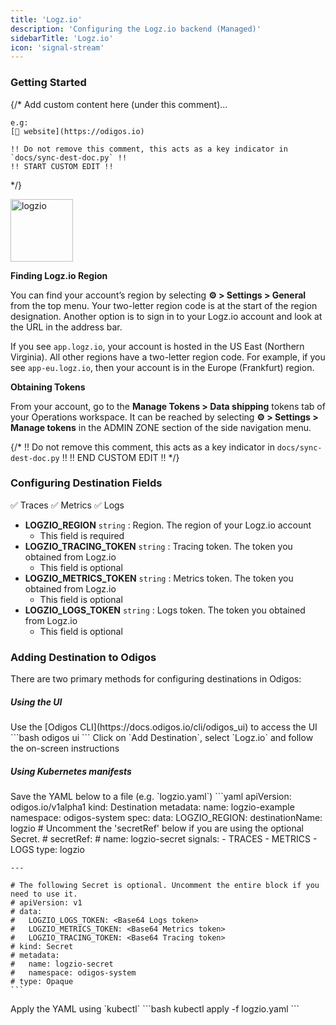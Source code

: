 ```yaml
---
title: 'Logz.io'
description: 'Configuring the Logz.io backend (Managed)'
sidebarTitle: 'Logz.io'
icon: 'signal-stream'
---
```


### Getting Started

{/*
    Add custom content here (under this comment)...

    e.g:
    [🔗 website](https://odigos.io)

    !! Do not remove this comment, this acts as a key indicator in `docs/sync-dest-doc.py` !!
    !! START CUSTOM EDIT !!
*/}

<img src='https://d15jtxgb40qetw.cloudfront.net/logzio.svg' alt='logzio' width="100" height="100" className="not-prose" />

**Finding Logz.io Region**

You can find your account’s region by selecting **⚙️ > Settings > General** from the top menu. Your two-letter region code is at the start of the region designation.
Another option is to sign in to your Logz.io account and look at the URL in the address bar.

If you see `app.logz.io`, your account is hosted in the US East (Northern Virginia). All other regions have a two-letter region code. For example, if you see `app-eu.logz.io`, then your account is in the Europe (Frankfurt) region.

**Obtaining Tokens**

From your account, go to the **Manage Tokens > Data shipping** tokens tab of your Operations workspace.
It can be reached by selecting **⚙️ > Settings > Manage tokens** in the ADMIN ZONE section of the side navigation menu.

{/*
    !! Do not remove this comment, this acts as a key indicator in `docs/sync-dest-doc.py` !!
    !! END CUSTOM EDIT !!
*/}

### Configuring Destination Fields

<Accordion title="Supported Signals:">
  ✅ Traces
  ✅ Metrics
  ✅ Logs
</Accordion>

- **LOGZIO_REGION** `string` : Region. The region of your Logz.io account
  - This field is required
- **LOGZIO_TRACING_TOKEN** `string` : Tracing token. The token you obtained from Logz.io
  - This field is optional
- **LOGZIO_METRICS_TOKEN** `string` : Metrics token. The token you obtained from Logz.io
  - This field is optional
- **LOGZIO_LOGS_TOKEN** `string` : Logs token. The token you obtained from Logz.io
  - This field is optional

### Adding Destination to Odigos

There are two primary methods for configuring destinations in Odigos:

##### **Using the UI**

<Steps>
  <Step>
    Use the [Odigos CLI](https://docs.odigos.io/cli/odigos_ui) to access the UI
    ```bash
    odigos ui
    ```
  </Step>
  <Step>
    Click on `Add Destination`, select `Logz.io` and follow the on-screen instructions
  </Step>
</Steps>

##### **Using Kubernetes manifests**

<Steps>
  <Step>
    Save the YAML below to a file (e.g. `logzio.yaml`)
    ```yaml
    apiVersion: odigos.io/v1alpha1
    kind: Destination
    metadata:
      name: logzio-example
      namespace: odigos-system
    spec:
      data:
        LOGZIO_REGION: <Region [listener.logz.io, listener-au.logz.io, listener-ca.logz.io,
          listener-eu.logz.io, listener-nl.logz.io, listener-uk.logz.io, listener-wa.logz.io]>
      destinationName: logzio
      # Uncomment the 'secretRef' below if you are using the optional Secret.
      # secretRef:
      #   name: logzio-secret
      signals:
      - TRACES
      - METRICS
      - LOGS
      type: logzio

    ---

    # The following Secret is optional. Uncomment the entire block if you need to use it.
    # apiVersion: v1
    # data:
    #   LOGZIO_LOGS_TOKEN: <Base64 Logs token>
    #   LOGZIO_METRICS_TOKEN: <Base64 Metrics token>
    #   LOGZIO_TRACING_TOKEN: <Base64 Tracing token>
    # kind: Secret
    # metadata:
    #   name: logzio-secret
    #   namespace: odigos-system
    # type: Opaque
    ```
  </Step>
  <Step>
    Apply the YAML using `kubectl`
    ```bash
    kubectl apply -f logzio.yaml
    ```
  </Step>
</Steps>